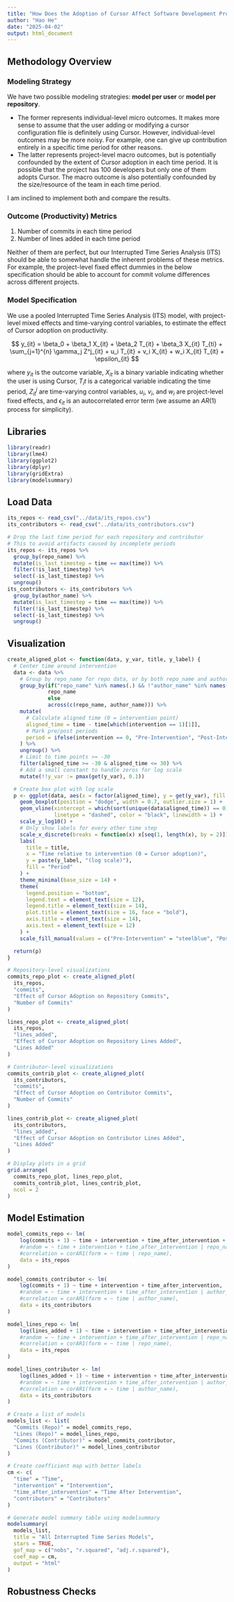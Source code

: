 ```yaml
---
title: "How Does the Adoption of Cursor Affect Software Development Productivity?"
author: "Hao He"
date: "2025-04-02"
output: html_document
---
```


## Methodology Overview

### Modeling Strategy

We have two possible modeling strategies: **model per user** or **model per repository**.

- The former represents individual-level micro outcomes. It makes more sense to assume that the user adding or modifying a cursor configuration file is definitely using Cursor. However, individual-level outcomes may be more noisy. For example, one can give up contribution entirely in a specific time period for other reasons.
- The latter represents project-level macro outcomes, but is potentially confounded by the extent of Cursor adoption in each time period. It is possible that the project has 100 developers but only one of them adopts Cursor. The macro outcome is also potentially confounded by the size/resource of the team in each time period.

I am inclined to implement both and compare the results.

### Outcome (Productivity) Metrics

1. Number of commits in each time period
2. Number of lines added in each time period

Neither of them are perfect, but our Interrupted Time Series Analysis (ITS) should be able to somewhat handle the inherent problems of these metrics. For example, the project-level fixed effect dummies in the below specification should be able to account for commit volume differences across different projects.

### Model Specification

We use a pooled Interrupted Time Series Analysis (ITS) model, with project-level mixed effects and time-varying control variables, to estimate the effect of Cursor adoption on productivity.

$$
y_{it} = \beta_0 + \beta_1 X_{it} + \beta_2 T_{it} + \beta_3 X_{it} T_{ti} + \sum_{j=1}^{n} \gamma_j Z^j_{it} + u_i T_{it} + v_i X_{it} + w_i X_{it} T_{it} + \epsilon_{it}
$$

where $y_{it}$ is the outcome variable, $X_{it}$ is a binary variable indicating whether the user is using Cursor, $T_it$ is a categorical variable indicating the time period, $Z^j_{it}$ are time-varying control variables, $u_i$, $v_i$, and $w_i$ are project-level fixed effects, and $\epsilon_{it}$ is an autocorrelated error term (we assume an $AR(1)$ process for simplicity).

## Libraries

```r
library(readr)
library(lme4)
library(ggplot2)
library(dplyr)
library(gridExtra)
library(modelsummary)
```

## Load Data

```r
its_repos <- read_csv("../data/its_repos.csv")
its_contributors <- read_csv("../data/its_contributors.csv")

# Drop the last time period for each repository and contributor
# This to avoid artifacts caused by incomplete periods
its_repos <- its_repos %>%
  group_by(repo_name) %>%
  mutate(is_last_timestep = time == max(time)) %>%
  filter(!is_last_timestep) %>%
  select(-is_last_timestep) %>%
  ungroup()
its_contributors <- its_contributors %>%
  group_by(author_name) %>%
  mutate(is_last_timestep = time == max(time)) %>%
  filter(!is_last_timestep) %>%
  select(-is_last_timestep) %>%
  ungroup()
```

## Visualization

```r
create_aligned_plot <- function(data, y_var, title, y_label) {
  # Center time around intervention
  data <- data %>%
    # Group by repo_name for repo data, or by both repo_name and author_name for contributor data
    group_by(if("repo_name" %in% names(.) && !"author_name" %in% names(.))
             repo_name
             else
             across(c(repo_name, author_name))) %>%
    mutate(
      # Calculate aligned time (0 = intervention point)
      aligned_time = time - time[which(intervention == 1)[1]],
      # Mark pre/post periods
      period = ifelse(intervention == 0, "Pre-Intervention", "Post-Intervention")
    ) %>%
    ungroup() %>%
    # Limit to time points >= -30
    filter(aligned_time >= -30 & aligned_time <= 30) %>%
    # Add a small constant to handle zeros for log scale
    mutate(!!y_var := pmax(get(y_var), 0.1))

  # Create box plot with log scale
  p <- ggplot(data, aes(x = factor(aligned_time), y = get(y_var), fill = period)) +
    geom_boxplot(position = "dodge", width = 0.7, outlier.size = 1) +
    geom_vline(xintercept = which(sort(unique(data$aligned_time)) == 0) - 0.5,
               linetype = "dashed", color = "black", linewidth = 1) +
    scale_y_log10() +
    # Only show labels for every other time step
    scale_x_discrete(breaks = function(x) x[seq(1, length(x), by = 2)]) +
    labs(
      title = title,
      x = "Time relative to intervention (0 = Cursor adoption)",
      y = paste(y_label, "(log scale)"),
      fill = "Period"
    ) +
    theme_minimal(base_size = 14) +
    theme(
      legend.position = "bottom",
      legend.text = element_text(size = 12),
      legend.title = element_text(size = 14),
      plot.title = element_text(size = 16, face = "bold"),
      axis.title = element_text(size = 14),
      axis.text = element_text(size = 12)
    ) +
    scale_fill_manual(values = c("Pre-Intervention" = "steelblue", "Post-Intervention" = "firebrick"))

  return(p)
}

# Repository-level visualizations
commits_repo_plot <- create_aligned_plot(
  its_repos,
  "commits",
  "Effect of Cursor Adoption on Repository Commits",
  "Number of Commits"
)

lines_repo_plot <- create_aligned_plot(
  its_repos,
  "lines_added",
  "Effect of Cursor Adoption on Repository Lines Added",
  "Lines Added"
)

# Contributor-level visualizations
commits_contrib_plot <- create_aligned_plot(
  its_contributors,
  "commits",
  "Effect of Cursor Adoption on Contributor Commits",
  "Number of Commits"
)

lines_contrib_plot <- create_aligned_plot(
  its_contributors,
  "lines_added",
  "Effect of Cursor Adoption on Contributor Lines Added",
  "Lines Added"
)

# Display plots in a grid
grid.arrange(
  commits_repo_plot, lines_repo_plot,
  commits_contrib_plot, lines_contrib_plot,
  ncol = 2
)
```

## Model Estimation

```r
model_commits_repo <- lm(
    log(commits + 1) ~ time + intervention + time_after_intervention + log(contributors + 1),
    #random = ~ time + intervention + time_after_intervention | repo_name,
    #correlation = corAR1(form = ~ time | repo_name),
    data = its_repos
)

model_commits_contributor <- lm(
    log(commits + 1) ~ time + intervention + time_after_intervention,
    #random = ~ time + intervention + time_after_intervention | author_name,
    #correlation = corAR1(form = ~ time | author_name),
    data = its_contributors
)

model_lines_repo <- lm(
    log(lines_added + 1) ~ time + intervention + time_after_intervention + log(contributors + 1),
    #random = ~ time + intervention + time_after_intervention | repo_name,
    #correlation = corAR1(form = ~ time | repo_name),
    data = its_repos
)

model_lines_contributor <- lm(
    log(lines_added + 1) ~ time + intervention + time_after_intervention,
    #random = ~ time + intervention + time_after_intervention | author_name,
    #correlation = corAR1(form = ~ time | author_name),
    data = its_contributors
)

# Create a list of models
models_list <- list(
  "Commits (Repo)" = model_commits_repo,
  "Lines (Repo)" = model_lines_repo,
  "Commits (Contributor)" = model_commits_contributor,
  "Lines (Contributor)" = model_lines_contributor
)

# Create coefficient map with better labels
cm <- c(
  "time" = "Time",
  "intervention" = "Intervention",
  "time_after_intervention" = "Time After Intervention",
  "contributors" = "Contributors"
)

# Generate model summary table using modelsummary
modelsummary(
  models_list,
  title = "All Interrupted Time Series Models",
  stars = TRUE,
  gof_map = c("nobs", "r.squared", "adj.r.squared"),
  coef_map = cm,
  output = "html"
)
```

## Robustness Checks

```r

```
